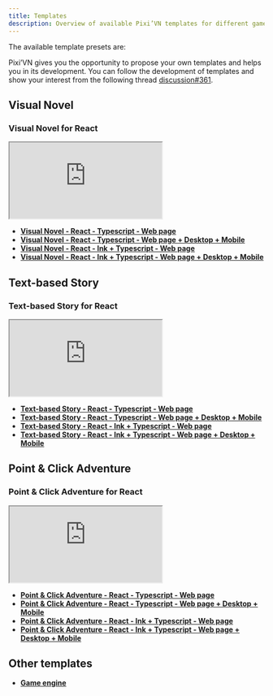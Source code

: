 ```yaml
---
title: Templates
description: Overview of available Pixi’VN templates for different game genres and frameworks, including links and live previews. Visual Novel for React, Text-based Story for React, Point & Click Adventure for React, and more.
---
```


The available template presets are:

<Callout title="More templates will be added in the future" type="info">

Pixi’VN gives you the opportunity to propose your own templates and helps you in its development. You can follow the development of templates and show your interest from the following thread [discussion#361](https://github.com/DRincs-Productions/pixi-vn/discussions/361).

</Callout>

## Visual Novel

### Visual Novel for React

<iframe src="https://pixi-vn-react-template.web.app/"
    title="Visual Novel - React"
    style={{
        width: "100%",
        height: "400px",
        border: "0",
        borderRadius: "4px",
        overflow: "hidden",
    }}
    allowFullScreen={true}
></iframe>

* **[Visual Novel - React - Typescript - Web page](https://github.com/DRincs-Productions/pixi-vn-react-template)**
* **[Visual Novel - React - Typescript - Web page + Desktop + Mobile](https://github.com/DRincs-Productions/pixi-vn-react-template/tree/tauri)**
* **[Visual Novel - React - Ink + Typescript - Web page](https://github.com/DRincs-Productions/pixi-vn-react-template/tree/ink)**
* **[Visual Novel - React - Ink + Typescript - Web page + Desktop + Mobile](https://github.com/DRincs-Productions/pixi-vn-react-template/tree/ink-tauri)**

## Text-based Story

### Text-based Story for React

<iframe src="https://pixi-vn-react-st-template.web.app/"
    title="Visual Novel - React"
    style={{
        width: "100%",
        height: "400px",
        border: "0",
        borderRadius: "4px",
        overflow: "hidden",
    }}
    allowFullScreen={true}
></iframe>

* **[Text-based Story - React - Typescript - Web page](https://github.com/DRincs-Productions/pixi-vn-nonlinear-stories-react-template)**
* **[Text-based Story - React - Typescript - Web page + Desktop + Mobile](https://github.com/DRincs-Productions/pixi-vn-nonlinear-stories-react-template/tree/tauri)**
* **[Text-based Story - React - Ink + Typescript - Web page](https://github.com/DRincs-Productions/pixi-vn-nonlinear-stories-react-template/tree/ink)**
* **[Text-based Story - React - Ink + Typescript - Web page + Desktop + Mobile](https://github.com/DRincs-Productions/pixi-vn-nonlinear-stories-react-template/tree/ink-tauri)**

## Point & Click Adventure

### Point & Click Adventure for React

<iframe src="https://nqtr-react-template.firebaseapp.com/"
    title="Point & Click Adventure - React"
    style={{
        width: "100%",
        height: "400px",
        border: "0",
        borderRadius: "4px",
        overflow: "hidden",
    }}
    allowFullScreen={true}
></iframe>

* **[Point & Click Adventure - React - Typescript - Web page](https://github.com/DRincs-Productions/nqtr-react-template)**
* **[Point & Click Adventure - React - Typescript - Web page + Desktop + Mobile](https://github.com/DRincs-Productions/nqtr-react-template/tree/tauri)**
* **[Point & Click Adventure - React - Ink + Typescript - Web page](https://github.com/DRincs-Productions/nqtr-react-template/tree/ink)**
* **[Point & Click Adventure - React - Ink + Typescript - Web page + Desktop + Mobile](https://github.com/DRincs-Productions/nqtr-react-template/tree/ink-tauri)**

## Other templates

* **[Game engine](https://github.com/DRincs-Productions/pixi-vn-game-engine-template)**
